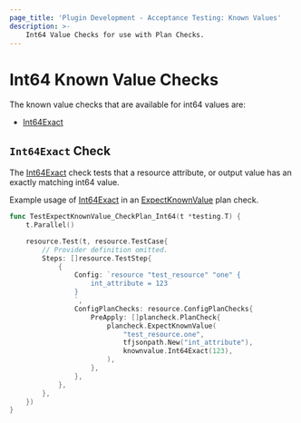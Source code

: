 ```yaml
---
page_title: 'Plugin Development - Acceptance Testing: Known Values'
description: >-
    Int64 Value Checks for use with Plan Checks.
---
```


# Int64 Known Value Checks

The known value checks that are available for int64 values are:

* [Int64Exact](/terraform/plugin/testing/acceptance-tests/known-value-checks/float64#int64exact-check)

## `Int64Exact` Check

The [Int64Exact](https://pkg.go.dev/github.com/hashicorp/terraform-plugin-testing/knownvalue#Int64Exact) check tests that a resource attribute, or output value has an exactly matching int64 value.

Example usage of [Int64Exact](https://pkg.go.dev/github.com/hashicorp/terraform-plugin-testing/knownvalue#Int64Exact) in an [ExpectKnownValue](/terraform/plugin/testing/acceptance-tests/plan-checks/resource) plan check.

```go
func TestExpectKnownValue_CheckPlan_Int64(t *testing.T) {
	t.Parallel()

	resource.Test(t, resource.TestCase{
		// Provider definition omitted.
		Steps: []resource.TestStep{
			{
				Config: `resource "test_resource" "one" {
					int_attribute = 123
				}
				`,
				ConfigPlanChecks: resource.ConfigPlanChecks{
					PreApply: []plancheck.PlanCheck{
						plancheck.ExpectKnownValue(
							"test_resource.one",
							tfjsonpath.New("int_attribute"),
							knownvalue.Int64Exact(123),
						),
					},
				},
			},
		},
	})
}
```
